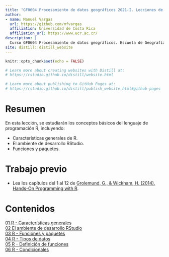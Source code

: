 ```yaml
---
title: "GF0604 Procesamiento de datos geográficos 2021-I. Lecciones de la 06 a la 08"
author: 
- name: Manuel Vargas
  url: https://github.com/mfvargas
  affiliation: Universidad de Costa Rica
  affiliation_url: https://www.ucr.ac.cr/
description: |
  Curso GF0604 Procesamiento de datos geográficos. Escuela de Geografía, Universidad de Costa Rica. Primer ciclo lectivo 2021. Lecciones de la 06 a la 08.
site: distill::distill_website
---
```


```r
knitr::opts_chunk$set(echo = FALSE)

# Learn more about creating websites with Distill at:
# https://rstudio.github.io/distill/website.html

# Learn more about publishing to GitHub Pages at:
# https://rstudio.github.io/distill/publish_website.html#github-pages

```

# Resumen
En esta lección, se estudiarán los conceptos básicos del lenguaje de programación R, incluyendo:

- Características generales de R.
- El ambiente de desarrollo RStudio.
- Funciones y paquetes.

# Trabajo previo
- Lea los capítulos del 1 al 12 de [Grolemund, G., & Wickham, H. (2014). Hands-On Programming with R](https://rstudio-education.github.io/hopr/).

# Contenidos
[01 R - Características generales](01-r-caracteristicas_generales.html)  
[02 El ambiente de desarrollo RStudio](02-rstudio.html)  
[03 R - Funciones y paquetes](03-r-funciones_paquetes.html)  
[04 R - Tipos de datos](04-r-tipos_datos.html)  
[05 R - Definición de funciones](05-r-definicion_funciones.html)  
[06 R - Condicionales](06-r-condicionales.html)  
